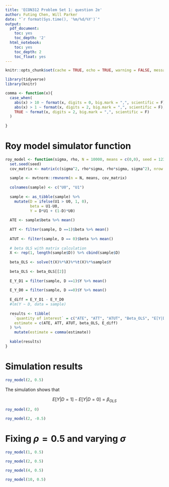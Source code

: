 ```yaml
---
title: 'ECON312 Problem Set 1: question 2e'
author: Futing Chen, Will Parker
date: "`r format(Sys.time(), '%m/%d/%Y')`"
output:
  pdf_document:
    toc: yes
    toc_depth: '2'
  html_notebook:
    toc: yes
    toc_depth: 2
    toc_float: yes
---
```


```r
knitr::opts_chunk$set(cache = TRUE, echo = TRUE, warning = FALSE, message = FALSE)
```

```r
library(tidyverse)
library(knitr)
```


```r
comma <- function(x){
  case_when(
    abs(x) > 10 ~ format(x, digits = 0, big.mark = ",", scientific = F),
    abs(x) > 1 ~ format(x, digits = 2, big.mark = ",", scientific = F),
    TRUE ~ format(x, digits = 2, big.mark = ",", scientific = F)
  )
    
}
```


\pagebreak

# Roy model simulator function

```r
roy_model <- function(sigma, rho, N = 10000, means = c(0,0), seed = 12346){
  set.seed(seed)
  cov_matrix <- matrix(c(sigma^2, rho*sigma, rho*sigma, sigma^2), nrow = 2)
  
  sample <- mvtnorm::rmvnorm(n = N, means, cov_matrix) 
  
  colnames(sample) <- c("U0", "U1")
  
  sample <- as_tibble(sample) %>%
    mutate(D = ifelse(U1 > U0, 1, 0),
           beta = U1-U0,
           Y = D*U1 + (1-D)*U0)
  
  ATE <- sample$beta %>% mean()
  
  ATT <- filter(sample, D ==1)$beta %>% mean()
  
  ATUT <- filter(sample, D == 0)$beta %>% mean()
  
  # beta OLS with matrix calculation
  X <- rep(1, length(sample$D)) %>% cbind(sample$D)
  
  beta_OLS <- solve(t(X)%*%X)%*%t(X)%*%sample$Y
  
  beta_OLS <- beta_OLS[[2]]
  
  E_Y_D1 = filter(sample, D ==1)$Y %>% mean()
  
  E_Y_D0 = filter(sample, D ==0)$Y %>% mean()
  
  E_diff = E_Y_D1 - E_Y_D0
  #lm(Y ~ D, data = sample)
  
  results <- tibble(
    `quantity of interest` = c("ATE", "ATT", "ATUT", "Beta_OLS", "E[Y|D =1] - E[Y|D =0]"),
    estimate = c(ATE, ATT, ATUT, beta_OLS, E_diff)
  ) %>%
    mutate(estimate = comma(estimate))
  
  kable(results)
}


```

\pagebreak
# Simulation results
```r
roy_model(2, 0.5)
```


The simulation shows that

$$ E[Y| D= 1] - E[Y|D = 0] = \beta_{OLS} $$

```r
roy_model(2, 0)
```


```r
roy_model(2, -0.5)
```

# Fixing $\rho= 0.5$ and varying $\sigma$
```r
roy_model(1, 0.5)
```

```r
roy_model(2, 0.5)
```

```r
roy_model(4, 0.5)
```

```r
roy_model(10, 0.5)
```
